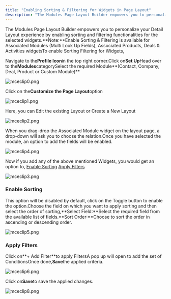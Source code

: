 ```yaml
---
title: "Enabling Sorting & Filtering for Widgets in Page Layout"
description: "The Modules Page Layout Builder empowers you to personalize your Detail Layout experience by enabling sorting and filtering functionalities for the se..."
---
```


The Modules Page Layout Builder empowers you to personalize your Detail Layout experience by enabling sorting and filtering functionalities for the selected widgets.**Note:**Enable Sorting & Filtering is available for Associated Modules (Multi Look Up Fields), Associated Products, Deals & Activities widgetsTo enable Sorting Filtering for Widgets,

Navigate to the**Profile Icon**in the top right corner.Click on**Set Up**Head over to the**Modules**categorySelect the required Module**(Contact, Company, Deal, Product or Custom Module)**

![mceclip0.png](./images/mceclip0-2.png)

Click on the**Customize the Page Layout**option

![mceclip1.png](./images/mceclip1-3.png)

Here, you can Edit the existing Layout or Create a New Layout

![mceclip2.png](./images/mceclip2-3.png)

When you drag-drop the Associated Module widget on the layout page, a drop-down will ask you to choose the relation.Once you have selected the module, an option to add the fields will be enabled.

![mceclip4.png](./images/mceclip4-2.png)

Now if you add any of the above mentioned Widgets, you would get an option to,
[Enable Sorting](https://support.salesmate.io/hc/en-us/articles/35196433650713-Enabling-Sorting-Filtering-for-Widgets-in-Page-Layout#h_01J32NP6NH13ZES65H3S5TGC5A) [Apply Filters](https://support.salesmate.io/hc/en-us/articles/35196433650713-Enabling-Sorting-Filtering-for-Widgets-in-Page-Layout#h_01J32Q58AFPXP364X70K9KR5MV)

![mceclip3.png](./images/mceclip3-2.png)

### Enable Sorting

This option will be disabled by default, click on the Toggle button to enable the option.Choose the field on which you want to apply sorting and then select the order of sorting,**Select Field:**Select the required field from the available list of fields.**Sort Order:**Choose to sort the order in ascending or descending order.

![mceclip5.png](./images/mceclip5-2.png)

### Apply Filters

Click on**+ Add Filter**to apply FiltersA pop up will open to add the set of ConditionsOnce done,**Save**the applied criteria.

![mceclip6.png](./images/mceclip6-2.png)

Click on**Save**to save the applied changes.

![mceclip8.png](./images/mceclip8.png)
